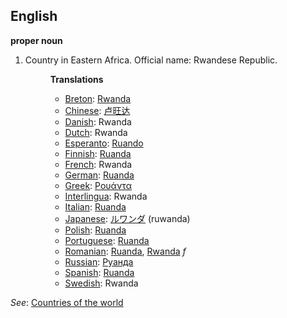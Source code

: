 ==English==

'''proper noun'''

# Country in Eastern Africa. Official name: Rwandese Republic.
#:'''Translations'''
#:*[[Breton]]: [[Rwanda]]
#:*[[Chinese]]: [[卢旺达]]
#:*[[Danish]]: Rwanda
#:*[[Dutch]]: Rwanda
#:*[[Esperanto]]: [[Ruando]]
#:*[[Finnish]]: [[Ruanda]]
#:*[[French]]: Rwanda
#:*[[German]]: [[Ruanda]]
#:*[[Greek]]: [[Ρουάντα]]
#:*[[Interlingua]]: Rwanda
#:*[[Italian]]: [[Ruanda]]
#:*[[Japanese]]: [[ルワンダ]] (ruwanda)
#:*[[Polish]]: [[Ruanda]]
#:*[[Portuguese]]: [[Ruanda]]
#:*[[Romanian]]: [[Ruanda]], [[Rwanda]] ''f''
#:*[[Russian]]: [[Руанда]]
#:*[[Spanish]]: [[Ruanda]]
#:*[[Swedish]]: Rwanda

''See'': [[Countries of the world]]